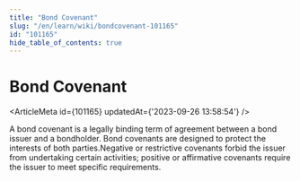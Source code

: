 ```yaml
---
title: "Bond Covenant"
slug: "/en/learn/wiki/bondcovenant-101165"
id: "101165"
hide_table_of_contents: true
---
```



# Bond Covenant

<ArticleMeta id={101165} updatedAt={'2023-09-26 13:58:54'} />
<div className='border-solid border-b border-t-0 my-4 border-[var(--ifm-color-gray-300)]' />

A bond covenant is a legally binding term of agreement between a bond issuer and a bondholder. Bond covenants are designed to protect the interests of both parties.Negative or restrictive covenants forbid the issuer from undertaking certain activities; positive or affirmative covenants require the issuer to meet specific requirements.
